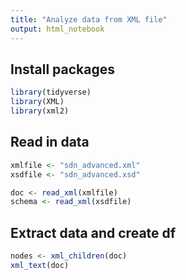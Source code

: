 ```yaml
---
title: "Analyze data from XML file"
output: html_notebook
---
```


## Install packages 

```r
library(tidyverse)
library(XML)
library(xml2)
```

## Read in data
```r
xmlfile <- "sdn_advanced.xml"
xsdfile <- "sdn_advanced.xsd"

doc <- read_xml(xmlfile)
schema <- read_xml(xsdfile)
```

## Extract data and create df

```r
nodes <- xml_children(doc)
xml_text(doc)
```

